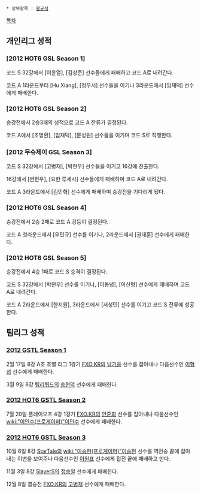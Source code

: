  * 상위항목 : [[황규석]]

[[목차]]

== 개인리그 성적 ==
=== [2012 HOT6 GSL Season 1] ===
코드 S 32강에서 [이윤열], [김상준] 선수들에게 패배하고 코드 A로 내려간다.

코드 A 1라운드부터 [Hu Xiang], [정우서] 선수들을 이기나 3라운드에서 [임재덕] 선수에게 패배한다.
=== [2012 HOT6 GSL Season 2] ===
승강전에서 2승3패의 성적으로 코드 A 잔류가 결정된다.

코드 A에서 [조명환], [임재덕], [문성원] 선수들을 이기며 코드 S로 직행한다.
=== [2012 무슈제이 GSL Season 3] ===
코드 S 32강에서 [고병재], [박현우] 선수들을 이기고 16강에 진출한다.

16강에서 [변현우], [요한 루세시] 선수들에게 패배하며 코드 A로 내려간다.

코드 A 3라운드에서 [김민혁] 선수에게 패배하며 승강전을 기다리게 됐다.
=== [2012 HOT6 GSL Season 4] ===
승강전에서 2승 2패로 코드 A 강등이 결정된다.

코드 A 첫라운드에서 [우민규] 선수를 이기나, 2라운드에서 [권태훈] 선수에게 패배한다.
=== [2012 HOT6 GSL Season 5] ===
승강전에서 4승 1패로 코드 S 승격이 결정된다.

코드 S 32강에서 [박현우] 선수를 이기나, [이동녕], [이신형] 선수에게 패배하며 코드 A로 내려간다.

코드 A 2라운드에서 [한지원], 3라운드에서 [서성민] 선수를 이기고 코드 S 잔류에 성공한다. 
== 팀리그 성적 ==
=== [[2012 GSTL Season 1]] ===
2월 17일 8강 A조 조별 리그 1경기 [[FXO.KR]]의 [[남기웅]] 선수를 잡아내나 다음선수인 [[이형섭]] 선수에게 패배한다.

3월 9일 8강 [[팀리퀴드]]의 [[송현덕]] 선수에게 패배한다.
=== [[2012 HOT6 GSTL Season 2]] ===
7월 20일 플레이오프 4강 1경기 [[FXO.KR]]의 [[안준화]] 선수를 잡아내나 다음선수인 [[wiki:"이인수(프로게이머)"이인수]] 선수에게 패배한다.
=== [[2012 HOT6 GSTL Season 3]] ===
10월 6일 8강 [[StarTale]]의 [[wiki:"이승현(프로게이머)"이승현]] 선수를 역전승 끝에 잡아내는 이변을 보여주나 다음선수인 [[이원표]] 선수에게 접전 끝에 패배하고 만다.

11월 3일 8강 [[SlayerS]]의 [[정승일]] 선수에게 패배한다.

12월 8일 결승전 [[FXO.KR]]의 [[고병재]] 선수에게 패배한다.
